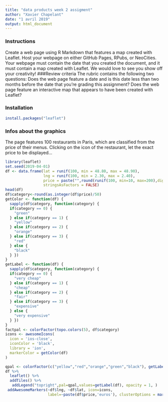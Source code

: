 ---
title: "data products week 2 assigment"
author: "Xavier Chapelant"
date: "1 avril 2019"
output: html_document
---
### Instructions
Create a web page using R Markdown that features a map created with Leaflet. 
Host your webpage on either GitHub Pages, RPubs, or NeoCities.
Your webpage must contain the date that you created the document, and it must contain a map created with Leaflet. We would love to see you show off your creativity! 
###Review criteria
The rubric contains the following two questions:
Does the web page feature a date and is this date less than two months before the date that you're grading this assignment?
Does the web page feature an interactive map that appears to have been created with Leaflet?

### Installation

```r
install.packages("leaflet")
```
### Infos about the graphics
The page features 100 restaurants in Paris, which are classified from the price of their menus. Clicking on the icon of the restaurant, let the exact price to be displayed...
```{r, echo=FALSE, message=FALSE}
library(leaflet)
set.seed(2019-04-01)
df <- data.frame(lat = runif(100, min = 48.80, max = 48.90),
                 lng = runif(100, min = 2.30, max = 2.40),
                 price = paste("",round(runif(100, min=10, max=200),digits = 0),""),
                 stringsAsFactors = FALSE)
head(df)
df$category<-round(as.integer(df$price)/50)
getColor <- function(df) {
  sapply(df$category, function(category) {
  if(category == 0) {
    "green"
  } else if(category == 1) {
    "yellow"
  } else if(category == 2) {
    "orange"
  } else if(category == 3) {
    "red"
  } else {
    "black"
  } })
}
getLabel <- function(df) {
  sapply(df$category, function(category) {
  if(category == 0) {
    "very cheap"
  } else if(category == 1) {
    "cheap"
  } else if(category == 2) {
    "fair"
  } else if(category == 3) {
    "expensive"
  } else {
    "very expensive"
  } })
}
factpal <- colorFactor(topo.colors(5), df$category)
icons <- awesomeIcons(
  icon = 'ios-close',
  iconColor = 'black',
  library = 'ion',
  markerColor = getColor(df)
)

qpal <- colorFactor(c("yellow","red","orange","green","black"), getLabel(df), n = 5)
df %>%
  leaflet() %>%
  addTiles() %>%
   addLegend("topright",pal=qpal,values=getLabel(df), opacity = 1, )   %>%
 addAwesomeMarkers(~df$lng, ~df$lat, icon=icons, 
                   label=~paste(df$price,'euros'), clusterOptions = markerClusterOptions()) 
```


